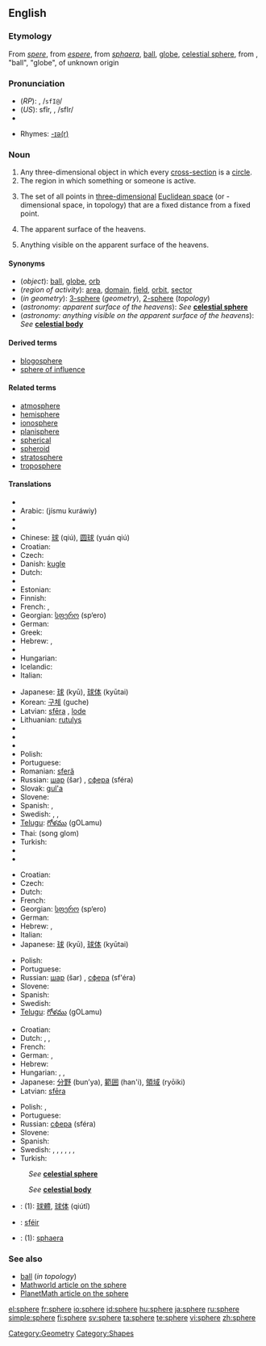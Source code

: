 {{see|sphère}}
==English==

===Etymology===
From {{ME.}} ''[[spere]]'', from {{OF.}} ''[[espere]]'', from {{L.}} ''[[sphaera]]'', [[ball]], [[globe]], [[celestial sphere]], from {{Gr.}} {{IPAchar|[[σφαῖρα]]}}, "ball", "globe", of unknown origin

===Pronunciation===
*(''RP''): {{IPAchar|/sfɪə/}}, /<tt>sfI@</tt>/
*(''US''): sfîr, {{IPAchar|/sfɪr/}}, /sfIr/
*{{audio|en-us-sphere.ogg|Audio (US)}}

*Rhymes: [[Rhymes:English:-ɪə(r)|-ɪə(r)]]

===Noun===
{{wikipedia}}
{{en-noun}}

# Any three-dimensional object in which every [[cross-section]] is a [[circle]].
# The region in which something or someone is active.
# {{geometry}} The set of all points in [[three-dimensional]] [[Euclidean space]] (or {{n}}-dimensional space, in topology) that are a fixed distance from a fixed point.
# {{astronomy}} The apparent surface of the heavens.
# {{astronomy}} Anything visible on the apparent surface of the heavens.

====Synonyms====
*(''object''): [[ball]], [[globe]], [[orb]]
*(''region of activity''): [[area]], [[domain]], [[field]], [[orbit]], [[sector]]
*(''in geometry''): [[3-sphere]] (''geometry''), [[2-sphere]] (''topology'')
*(''astronomy: apparent surface of the heavens''): ''See'' '''[[celestial sphere]]'''
*(''astronomy: anything visible on the apparent surface of the heavens''): ''See'' '''[[celestial body]]'''

====Derived terms====
*[[blogosphere]]
*[[sphere of influence]]

====Related terms====
*[[atmosphere]]
*[[hemisphere]]
*[[ionosphere]]
*[[planisphere]]
*[[spherical]]
*[[spheroid]]
*[[stratosphere]]
*[[troposphere]]<!--add more like this, please-->

====Translations====
{{trans-top|object}}
* {{trreq|Albanian}}
* Arabic: {{Arab|[[جِسْمٌ كُرَوِيّ|جسم كروي]]}} (jísmu kuráwiy) {{m}}
* {{trreq|Armenian}}
* {{trreq|Basque}}
* Chinese: [[球]] (qiú), [[圆球]] (yuán qiú)
* Croatian: {{t-|hr|kugla|f}}
* Czech: {{t+|cs|koule|f}}
* Danish: [[kugle]]
* Dutch: {{t+|nl|bol|m}}
* {{trreq|Esperanto}}
* Estonian: {{t-|et|kera}}
* Finnish: {{t+|fi|pallo}}
* French: {{t+|fr|sphère|f}}, {{t+|fr|boule|f}}
* Georgian: [[სფერო]] (sp‘ero)
* German: {{t+|de|Kugel|f}}
* Greek: {{t+|el|σφαίρα|f|tr=sfaíra|sc=Grek}}
* Hebrew: {{he-translation|כדור|kadúr}} {{m}}, {{he-translation|ספרה|sféra}} {{f}}
* {{trreq|Hindi}}
* Hungarian: {{t+|hu|gömb}}
* Icelandic: {{t+|is|hnöttur}}
* Italian: {{t+|it|sfera|f}}
{{trans-mid}}
* Japanese: [[球]] (kyū), [[球体]] (kyūtai)
* Korean: [[구체]] (guche)
* Latvian: [[sfēra]] {{f}}, [[lode]] {{f}}
* Lithuanian: [[rutulys]]
* {{trreq|Maltese}}
* {{trreq|Mongolian}}
* {{trreq|Persian}}
* Polish: {{t+|pl|sfera|f}}
* Portuguese: {{t+|pt|esfera|f}}
* Romanian: [[sferă]] {{f}}
* Russian: [[шар]] (šar) {{m}}, [[сфера]] (sféra) {{f}}
* Slovak: [[gul'a]] {{f}}
* Slovene: {{t+|sl|krogla|f}}
* Spanish: {{t+|es|esfera|f}}, {{t+|es|bola|f}}
* Swedish: {{t+|sv|klot|c}}, {{t-|sv|glob|c}}, {{t+|sv|sfär|c}}
* [[Telugu]]: [[గోళము]] (gOLamu)
* Thai: {{Thai|[[ทรงกลม]]}} (song glom)
* Turkish: {{t+|tr|küre}}
* {{trreq|Vietnamese}}
* {{trreq|Welsh}}
{{trans-bottom}}

{{trans-top|in geometry}}
* Croatian: {{t-|hr|sfera|f}}
* Czech: {{t-|cs|kulová plocha|f}}
* Dutch: {{t+|nl|bol|m}}
* French: {{t+|fr|sphère|f}}
* Georgian: [[სფერო]] (sp‘ero)
* German: {{t+|de|Kugel|f}}
* Hebrew: {{he-translation|כדור|kadúr}} {{m}}, {{he-translation|ספרה|sféra}} {{f}}
* Italian: {{t+|it|sfera|f}}
* Japanese: [[球]] (kyū), [[球体]] (kyūtai)
{{trans-mid}}
* Polish: {{t+|pl|sfera|f}}
* Portuguese: {{t+|pt|esfera|f}}
* Russian: [[шар]] (šar) {{m}}, [[сфера]] (sf'éra) {{f}}
* Slovene: {{t+|sl|krogla|f}}
* Spanish: {{t+|es|esfera|f}}
* Swedish: {{t+|sv|sfär|c}}
* [[Telugu]]: [[గోళము]] (gOLamu)
{{trans-bottom}}

{{trans-top|region of activity}}
* Croatian: {{t-|hr|sfera|f}}
* Dutch: {{t+|nl|omgeving|f}}, {{t+|nl|bereik|n}}, {{t+|nl|sfeer|m}}
* French: {{t+|fr|sphère|f}}
* German: {{t+|de|Sphäre|f}}, {{t+|de|Bereich|m}}
* Hebrew: {{he-translation|תחום|tkhúm}} {{m}}
* Hungarian: {{t+|hu|hatáskör}}, {{t+|hu|kör}}, {{t|hu|terület}}
* Japanese: [[分野]] (bun’ya), [[範囲]] (han'i), [[領域]] (ryōiki)
* Latvian: [[sfēra]] {{f}}
{{trans-mid}}
* Polish: {{t+|pl|obszar|m}}, {{t+|pl|sfera|f}}
* Portuguese: {{t+|pt|esfera|f}}
* Russian: [[сфера]] (sféra) {{f}}
* Slovene: {{t-|sl|sfera|f}}
* Spanish: {{t+|es|esfera|f}}
* Swedish: {{t+|sv|fack|n}}, {{t+|sv|fält|n}}, {{t-|sv|gebit|n}}, {{t+|sv|klass|c}}, {{t-|sv|krets|c}}, {{t+|sv|område|n}}, {{t+|sv|sfär|c}}
* Turkish: {{t+|tr|alan}}
{{trans-bottom}}

{{trans-top|astronomy: apparent surface of the heavens}}
: ''See'' '''[[celestial sphere]]'''
{{trans-bottom}}

{{trans-top|astronomy: anything visible on the apparent surface of the heavens}}
: ''See'' '''[[celestial body]]'''
{{trans-bottom}}

<!--Remove this section once all of the translations below have been moved into the tables above.-->
{{checktrans-top}}
*{{ttbc|Chinese}}: (1): [[球體]], [[球体]] (qiútǐ)
*{{ttbc|Irish}}: [[sféir]]
*{{ttbc|Latin}}: (1): [[sphaera]] {{f}}
{{checktrans-bottom}}

===See also===
*[[ball]] (''in topology'')
*[http://mathworld.wolfram.com/Sphere.html Mathworld article on the sphere]
*[[PlanetMath:186|PlanetMath article on the sphere]]

[[Category:Geometry]]
[[Category:Shapes]]

[[el:sphere]]
[[fr:sphere]]
[[io:sphere]]
[[id:sphere]]
[[hu:sphere]]
[[ja:sphere]]
[[ru:sphere]]
[[simple:sphere]]
[[fi:sphere]]
[[sv:sphere]]
[[ta:sphere]]
[[te:sphere]]
[[vi:sphere]]
[[zh:sphere]]